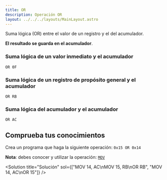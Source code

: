 ```yaml
---
title: OR
description: Operación OR
layout: ../../../layouts/MainLayout.astro
---
```



Suma lógica (OR) entre el valor de un registro y el del acumulador.

**El resultado se guarda en el acumulador**.

### Suma lógica de un valor inmediato y el acumulador

```
OR 0F
```

### Suma lógica de un registro de propósito general y el acumulador

```
OR RB
```

### Suma lógica del acumulador y el acumulador

```
OR AC
```

## Comprueba tus conocimientos

Crea un programa que haga la siguiente operación: `0x15 OR 0x14`

**Nota**: debes conocer y utilizar la operación: [`MOV`](MOV)

<Solution title="Solución" sol={["MOV 14, AC\nMOV 15, RB\nOR RB", "MOV 14, AC\nOR 15"]} />